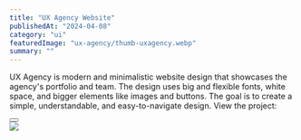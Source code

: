 ---
title: "UX Agency Website"
publishedAt: "2024-04-08"
category: "ui"
featuredImage: "ux-agency/thumb-uxagency.webp"
summary: ""
---

UX Agency is modern and minimalistic website design that showcases the agency's portfolio and team. The design uses big and flexible fonts, white space, and bigger elements like images and buttons. The goal is to create a simple, understandable, and easy-to-navigate design. View the project:

<div>
  <Button
    href="https://xd.adobe.com/view/4a5d5f99-d3b9-4119-9920-f6f87f1c24d5-1f0e/grid"
    title="View project"
    className="mt-4 mb-12"
  />
</div>

<div className="flex flex-col gap-y-8">
  <Image
    src="/projects/ux-agency/screenshot-1.png"
    width={1440}
    height={1000}
  />
</div>
